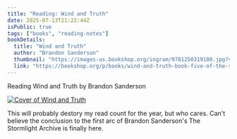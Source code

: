 ```yaml
---
title: "Reading: Wind and Truth"
date: 2025-07-13T21:22:44Z
isPublic: true
tags: ["books", "reading-notes"]
bookDetails:
  title: "Wind and Truth"
  author: "Brandon Sanderson"
  thumbnail: "https://images-us.bookshop.org/ingram/9781250319180.jpg?v=9904931b3615c6d96cc5a5bc8934f756"
  link: "https://bookshop.org/p/books/wind-and-truth-book-five-of-the-stormlight-archive-brandon-sanderson/182adbef3b40c2fa?ean=9781250319180&next=t"
---
```


Reading Wind and Truth by Brandon Sanderson

<p>
  <a href="https://bookshop.org/p/books/wind-and-truth-book-five-of-the-stormlight-archive-brandon-sanderson/182adbef3b40c2fa?ean=9781250319180&next=t" title="View on bookshop.org">
    <img src="https://images-us.bookshop.org/ingram/9781250319180.jpg?v=9904931b3615c6d96cc5a5bc8934f756" alt="Cover of Wind and Truth" class="book-cover" />
  </a>
</p>

This will probably destory my read count for the year, but who cares. Can't believe the conclusion to the first arc of Brandon Sanderson's The Stormlight Archive is finally here.
